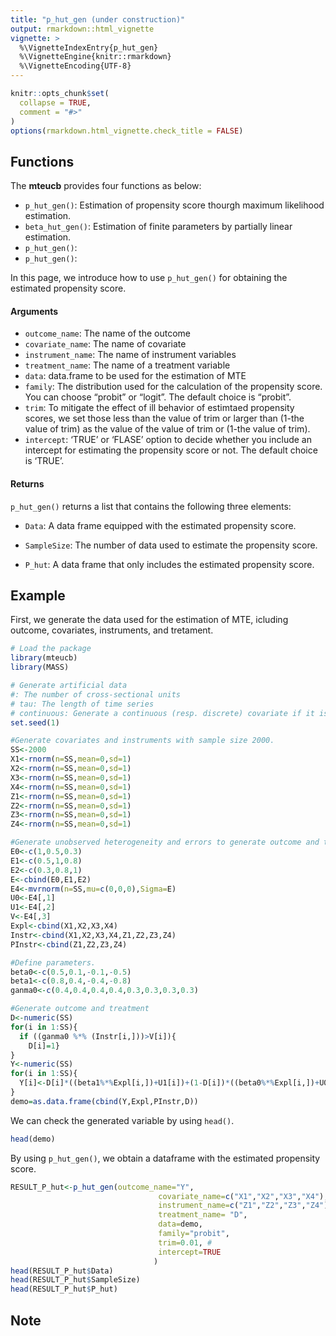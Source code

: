 ```yaml
---
title: "p_hut_gen (under construction)"
output: rmarkdown::html_vignette
vignette: >
  %\VignetteIndexEntry{p_hut_gen}
  %\VignetteEngine{knitr::rmarkdown}
  %\VignetteEncoding{UTF-8}
---
```


```r
knitr::opts_chunk$set(
  collapse = TRUE,
  comment = "#>"
)
options(rmarkdown.html_vignette.check_title = FALSE) 
```

## Functions

The **mteucb** provides four functions as below:

-  `p_hut_gen()`: Estimation of  propensity score thourgh maximum likelihood estimation.
-  `beta_hut_gen()`: Estimation of  finite parameters by partially linear estimation.
-  `p_hut_gen()`:
-  `p_hut_gen()`:

In this page, we introduce how to use `p_hut_gen()` for obtaining the estimated propensity score. 

#### Arguments

-  `outcome_name`: The name of the outcome
-  `covariate_name`: The name of covariate
-  `instrument_name`: The name of instrument variables
-  `treatment_name`: The name of a treatment variable
-  `data`: data.frame to be used for the estimation of MTE
-  `family`: The distribution used for the calculation of the propensity score.
You can choose "probit" or "logit". The default choice is "probit".
-  `trim`: To mitigate the effect of ill behavior of estimtaed propensity scores,
we set those less than the value of trim or larger than (1-the value of trim) as the value of the value of trim  or (1-the value of trim).
-  `intercept`: 'TRUE' or 'FLASE' option to decide whether you include an intercept
for estimating the propensity score or not. The default choice is 'TRUE'.

#### Returns
`p_hut_gen()` returns a list that contains the following three elements:

- `Data`: A data frame equipped with the estimated propensity score. 

- `SampleSize`: The number of data used to estimate the propensity score. 

- `P_hut`: A data frame that only includes the estimated propensity score.

## Example

First, we generate the data used for the estimation of MTE, icluding outcome, covariates, instruments, and tretament.

```r
# Load the package
library(mteucb)
library(MASS)

# Generate artificial data
#: The number of cross-sectional units
# tau: The length of time series
# continuous: Generate a continuous (resp. discrete) covariate if it is TRUE (resp. FALSE).
set.seed(1)

#Generate covariates and instruments with sample size 2000.
SS<-2000
X1<-rnorm(n=SS,mean=0,sd=1)
X2<-rnorm(n=SS,mean=0,sd=1)
X3<-rnorm(n=SS,mean=0,sd=1)
X4<-rnorm(n=SS,mean=0,sd=1)
Z1<-rnorm(n=SS,mean=0,sd=1)
Z2<-rnorm(n=SS,mean=0,sd=1)
Z3<-rnorm(n=SS,mean=0,sd=1)
Z4<-rnorm(n=SS,mean=0,sd=1)

#Generate unobserved heterogeneity and errors to generate outcome and treatment
E0<-c(1,0.5,0.3)
E1<-c(0.5,1,0.8)
E2<-c(0.3,0.8,1)
E<-cbind(E0,E1,E2)
E4<-mvrnorm(n=SS,mu=c(0,0,0),Sigma=E)
U0<-E4[,1]
U1<-E4[,2]
V<-E4[,3]
Expl<-cbind(X1,X2,X3,X4)
Instr<-cbind(X1,X2,X3,X4,Z1,Z2,Z3,Z4)
PInstr<-cbind(Z1,Z2,Z3,Z4)

#Define parameters.
beta0<-c(0.5,0.1,-0.1,-0.5)
beta1<-c(0.8,0.4,-0.4,-0.8)
ganma0<-c(0.4,0.4,0.4,0.4,0.3,0.3,0.3,0.3)

#Generate outcome and treatment
D<-numeric(SS)
for(i in 1:SS){
  if ((ganma0 %*% (Instr[i,]))>V[i]){
    D[i]=1}
}
Y<-numeric(SS)
for(i in 1:SS){
  Y[i]<-D[i]*((beta1%*%Expl[i,])+U1[i])+(1-D[i])*((beta0%*%Expl[i,])+U0[i])
}
demo=as.data.frame(cbind(Y,Expl,PInstr,D))
```

We can check the generated variable by using `head()`.

```r
head(demo)
```

By using `p_hut_gen()`, we obtain a dataframe with the estimated propensity score.
```r
RESULT_P_hut<-p_hut_gen(outcome_name="Y",
                                 covariate_name=c("X1","X2","X3","X4"),
                                 instrument_name=c("Z1","Z2","Z3","Z4"),
                                 treatment_name= "D",
                                 data=demo,
                                 family="probit", 
                                 trim=0.01, #
                                 intercept=TRUE
                                )
head(RESULT_P_hut$Data)
head(RESULT_P_hut$SampleSize)
head(RESULT_P_hut$P_hut)

```

## Note
